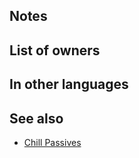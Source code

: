 {{Weapon Infobox
|tagid=SID_壊刃の戦槍
|intID=3205
|image=wep_lc127
|exclusive=1
|weaponType=Lance
|cost=400
|might=16
|range=1
|effect=Grants Atk+3. At start of turn, inflicts Atk/Def-6 and【Panic】on foe on the enemy team with the highest Atk+Def total and foes within 2 spaces of that foe through their next actions. At start of combat, if unit's HP ≥ 25%, inflicts Atk/Def-6 on foe during combat and unit makes a guaranteed follow-up attack.<br><br>【Panic】<br>Converts bonuses on target into penalties through its next action.
|statModifiers=0,19,0,0,0
|required=Silver Lance
|properties=random_owner
}}
==Notes==
{{SelectStat|Atk+Def}}
{{Penalties}}
{{Panic}}
{{Combat reductions}}
{{Guaranteed follow-up interaction}}
==List of owners==
{{Skill Hero List}}
==In other languages==
{{OtherLanguages
|japanese=壊刃の戦槍
|german=Zerbersterlanze
|spanishEU=Lanza quebradora
|spanishLA=Lanza quebradora
|french=Lance du briseur
|italian=Lancia distruttiva
|chineseTW=壞刃戰槍
|portuguese=Lança fendedora
}}
==See also==
{{See also skills|cond=Description LIKE '%at start of turn%inflicts%enemy team%and%foe%within 2 spaces%' AND Exclusive='1' OR Description LIKE '%inflicts Atk/Def-%during combat%makes a guaranteed follow%'|columns=3}}
* [[Skill families#Chill|Chill Passives]]
{{Weapons Navbox}}